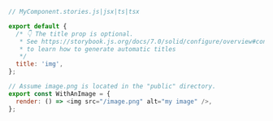 ```js
// MyComponent.stories.js|jsx|ts|tsx

export default {
  /* 👇 The title prop is optional.
   * See https://storybook.js.org/docs/7.0/solid/configure/overview#configure-story-loading
   * to learn how to generate automatic titles
   */
  title: 'img',
};

// Assume image.png is located in the "public" directory.
export const WithAnImage = {
  render: () => <img src="/image.png" alt="my image" />,
};
```
